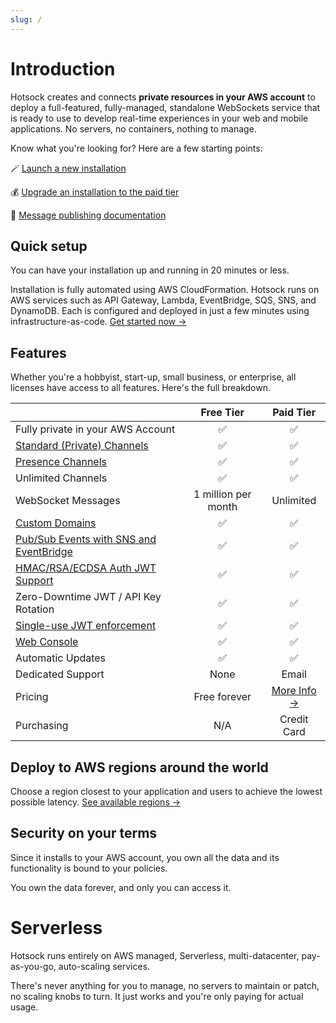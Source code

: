 ```yaml
---
slug: /
---
```


# Introduction

Hotsock creates and connects **private resources in your AWS account** to deploy a full-featured, fully-managed, standalone WebSockets service that is ready to use to develop real-time experiences in your web and mobile applications. No servers, no containers, nothing to manage.

Know what you're looking for? Here are a few starting points:

🪄 [Launch a new installation](./installation/initial-setup.mdx)

💰 [Upgrade an installation to the paid tier](./licensing/paid-tier-upgrade.mdx)

📝 [Message publishing documentation](./server-api/publish-messages.mdx)

## Quick setup

You can have your installation up and running in 20 minutes or less.

Installation is fully automated using AWS CloudFormation. Hotsock runs on AWS services such as API Gateway, Lambda, EventBridge, SQS, SNS, and DynamoDB. Each is configured and deployed in just a few minutes using infrastructure-as-code. [Get started now →](./installation/initial-setup.mdx)

## Features

Whether you're a hobbyist, start-up, small business, or enterprise, all licenses have access to all features. Here's the full breakdown.

|                                                                                                   |      Free Tier      |               Paid Tier                |
| :------------------------------------------------------------------------------------------------ | :-----------------: | :------------------------------------: |
| Fully private in your AWS Account                                                                 |         ✅          |                   ✅                   |
| [Standard (Private) Channels](./channels/standard.mdx)                                            |         ✅          |                   ✅                   |
| [Presence Channels](./channels/presence.mdx)                                                      |         ✅          |                   ✅                   |
| Unlimited Channels                                                                                |         ✅          |                   ✅                   |
| WebSocket Messages                                                                                | 1 million per month |               Unlimited                |
| [Custom Domains](./installation/custom-domains.mdx)                                               |         ✅          |                   ✅                   |
| [Pub/Sub Events with SNS and EventBridge](./server-api/events.mdx)                                |         ✅          |                   ✅                   |
| [HMAC/RSA/ECDSA Auth JWT Support](./connections/authentication.mdx#set-signing-method-in-hotsock) |         ✅          |                   ✅                   |
| Zero-Downtime JWT / API Key Rotation                                                              |         ✅          |                   ✅                   |
| [Single-use JWT enforcement](./connections/claims.mdx#singleUse)                                  |         ✅          |                   ✅                   |
| [Web Console](./server-api/web-console.mdx)                                                       |         ✅          |                   ✅                   |
| Automatic Updates                                                                                 |         ✅          |                   ✅                   |
| Dedicated Support                                                                                 |        None         |                 Email                  |
| Pricing                                                                                           |    Free forever     | [More Info →](./licensing/pricing.mdx) |
| Purchasing                                                                                        |         N/A         |              Credit Card               |

## Deploy to AWS regions around the world

Choose a region closest to your application and users to achieve the lowest possible latency. [See available regions →](installation/region-support.mdx)

## Security on your terms

Since it installs to your AWS account, you own all the data and its functionality is bound to your policies.

You own the data forever, and only you can access it.

# Serverless

Hotsock runs entirely on AWS managed, Serverless, multi-datacenter, pay-as-you-go, auto-scaling services.

There's never anything for you to manage, no servers to maintain or patch, no scaling knobs to turn. It just works and you're only paying for actual usage.
